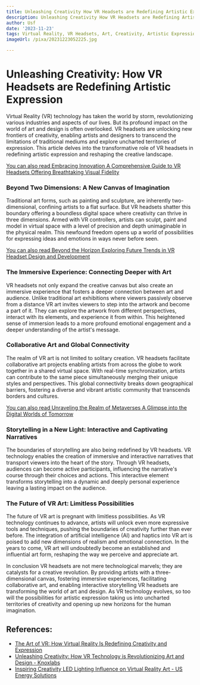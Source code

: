 ```yaml
---
title: Unleashing Creativity How VR Headsets are Redefining Artistic Expression
description: Unleashing Creativity How VR Headsets are Redefining Artistic Expression
author: Usf
date: '2023-11-23'
tags: Virtual Reality, VR Headsets, Art, Creativity, Artistic Expression
imageUrl: /pixa/20231223052225.jpg

---
```

# Unleashing Creativity: How  VR Headsets are  Redefining Artistic Expression

Virtual  Reality (VR) technology has taken the world  by storm, revolutionizing various industries and aspects of our lives. But  its profound impact on the world of art and design is often overlooked. VR  headsets are unlocking new frontiers  of creativity, enabling artists and designers to transcend the limitations of traditional mediums and explore uncharted territories of expression. This article delves into the transformative role  of VR headsets in redefining artistic expression and  reshaping the creative landscape.

[You can also read Embracing Innovation A Comprehensive Guide to VR Headsets Offering Breathtaking Visual Fidelity](Embracing%20Innovation%20A%20Comprehensive%20Guide%20to%20VR%20Headsets%20Offering%20Breathtaking%20Visual%20Fidelity)


### Beyond  Two Dimensions: A New Canvas of Imagination

Traditional art forms, such as painting and  sculpture, are inherently two-dimensional, confining artists to a flat surface. But VR headsets shatter this  boundary offering a boundless digital space where creativity can thrive in three dimensions. Armed with VR controllers,  artists can sculpt, paint and model in virtual space with a level  of precision and depth unimaginable in the physical realm. This newfound freedom opens up a world of possibilities for expressing ideas  and emotions  in ways  never before seen.

[You can also read Beyond the Horizon Exploring Future Trends in VR Headset Design  and Development](Beyond%20the%20Horizon%20Exploring%20Future%20Trends%20in%20VR%20Headset%20Design%20and%20Development)


### The Immersive Experience: Connecting Deeper with Art

VR headsets not only expand the creative canvas but also create  an immersive experience  that fosters a  deeper  connection between  art and audience. Unlike traditional art exhibitions where viewers passively  observe from  a distance VR art invites viewers to step into the artwork and become a part of it. They can explore the artwork from different perspectives, interact with its elements, and experience it from within.  This  heightened sense of immersion leads to a more profound emotional engagement and  a deeper understanding of the artist's message.

### Collaborative Art and Global Connectivity

The realm of VR  art is not limited to solitary creation. VR headsets facilitate collaborative  art projects enabling  artists from across the globe to work together in a shared virtual space. With real-time synchronization, artists can contribute  to the same piece simultaneously merging their  unique styles and perspectives.  This global connectivity breaks down geographical barriers, fostering a diverse and vibrant artistic community that transcends borders and cultures.

[You can also read Unraveling the  Realm  of Metaverses A  Glimpse into the Digital Worlds  of Tomorrow](Unraveling%20the%20Realm%20of%20Metaverses%20A%20Glimpse%20into%20the%20Digital%20Worlds%20of%20Tomorrow)


### Storytelling in a New Light: Interactive and Captivating Narratives

The boundaries of storytelling are also being  redefined by VR headsets. VR technology enables the  creation of  immersive and interactive narratives that transport viewers into the heart of the story. Through VR headsets,  audiences can become  active participants, influencing the narrative's course through their choices and  actions.  This interactive element transforms storytelling into a dynamic and deeply personal experience leaving a lasting impact on the  audience.

### The Future of VR Art: Limitless Possibilities

The future of  VR art is pregnant with limitless  possibilities. As  VR technology continues to advance, artists will unlock even more expressive tools and techniques, pushing the  boundaries of creativity further than ever before. The integration of artificial intelligence (AI) and haptics into VR art is  poised to add new dimensions of  realism and emotional connection. In the years to come, VR art will undoubtedly become an established and influential art form, reshaping the way we perceive and appreciate art.

In conclusion VR headsets are  not mere technological marvels; they are catalysts  for a  creative revolution. By providing artists with a three-dimensional canvas, fostering immersive experiences, facilitating collaborative art, and  enabling interactive storytelling VR headsets are transforming the world of art and design. As  VR technology  evolves, so too will the possibilities for artistic  expression taking us into uncharted territories of creativity  and opening up new horizons for the human imagination.

## References:
- [The Art of VR: How Virtual Reality Is Redefining Creativity and Expression](https://productivityland.com/virtual-reality-is-redefining-creativity-and-expression/)
- [Unleashing Creativity: How VR Technology is Revolutionizing Art and Design - Knoxlabs](https://www.knoxlabs.com/blogs/howtovr/unleashing-creativity-how-vr-technology-is-revolutionizing-art-and-design)
- [Inspiring Creativity LED Lighting Influence on Virtual Reality Art - US Energy Solutions](https://energy5.com/inspiring-creativity-led-lighting-influence-on-virtual-reality-art)
